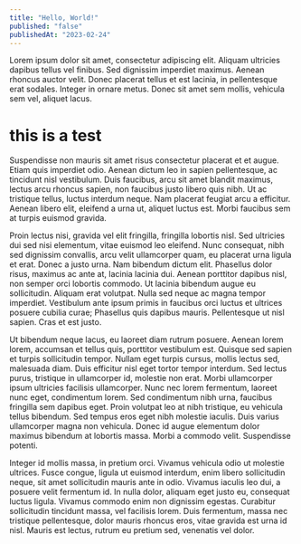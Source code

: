 ```yaml
---
title: "Hello, World!"
published: "false"
publishedAt: "2023-02-24"
---
```


Lorem ipsum dolor sit amet, consectetur adipiscing elit. Aliquam ultricies dapibus tellus vel finibus. Sed dignissim imperdiet maximus. Aenean rhoncus auctor velit. Donec placerat tellus et est lacinia, in pellentesque erat sodales. Integer in ornare metus. Donec sit amet sem mollis, vehicula sem vel, aliquet lacus. 

# this is a test

Suspendisse non mauris sit amet risus consectetur placerat et et augue. Etiam quis imperdiet odio. Aenean dictum leo in sapien pellentesque, ac tincidunt nisl vestibulum. Duis faucibus, arcu sit amet blandit maximus, lectus arcu rhoncus sapien, non faucibus justo libero quis nibh. Ut ac tristique tellus, luctus interdum neque. Nam placerat feugiat arcu a efficitur. Aenean libero elit, eleifend a urna ut, aliquet luctus est. Morbi faucibus sem at turpis euismod gravida.

Proin lectus nisi, gravida vel elit fringilla, fringilla lobortis nisl. Sed ultricies dui sed nisi elementum, vitae euismod leo eleifend. Nunc consequat, nibh sed dignissim convallis, arcu velit ullamcorper quam, eu placerat urna ligula et erat. Donec a justo urna. Nam bibendum dictum elit. Phasellus dolor risus, maximus ac ante at, lacinia lacinia dui. Aenean porttitor dapibus nisl, non semper orci lobortis commodo. Ut lacinia bibendum augue eu sollicitudin. Aliquam erat volutpat. Nulla sed neque ac magna tempor imperdiet. Vestibulum ante ipsum primis in faucibus orci luctus et ultrices posuere cubilia curae; Phasellus quis dapibus mauris. Pellentesque ut nisl sapien. Cras et est justo.

Ut bibendum neque lacus, eu laoreet diam rutrum posuere. Aenean lorem lorem, accumsan et tellus quis, porttitor vestibulum est. Quisque sed sapien et turpis sollicitudin tempor. Nullam eget turpis cursus, mollis lectus sed, malesuada diam. Duis efficitur nisl eget tortor tempor interdum. Sed lectus purus, tristique in ullamcorper id, molestie non erat. Morbi ullamcorper ipsum ultricies facilisis ullamcorper. Nunc nec lorem fermentum, laoreet nunc eget, condimentum lorem. Sed condimentum nibh urna, faucibus fringilla sem dapibus eget. Proin volutpat leo at nibh tristique, eu vehicula tellus bibendum. Sed tempus eros eget nibh molestie iaculis. Duis varius ullamcorper magna non vehicula. Donec id augue elementum dolor maximus bibendum at lobortis massa. Morbi a commodo velit. Suspendisse potenti.

Integer id mollis massa, in pretium orci. Vivamus vehicula odio ut molestie ultrices. Fusce congue, ligula ut euismod interdum, enim libero sollicitudin neque, sit amet sollicitudin mauris ante in odio. Vivamus iaculis leo dui, a posuere velit fermentum id. In nulla dolor, aliquam eget justo eu, consequat luctus ligula. Vivamus commodo enim non dignissim egestas. Curabitur sollicitudin tincidunt massa, vel facilisis lorem. Duis fermentum, massa nec tristique pellentesque, dolor mauris rhoncus eros, vitae gravida est urna id nisl. Mauris est lectus, rutrum eu pretium sed, venenatis vel dolor.


